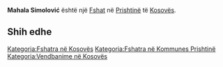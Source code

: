 {{Fshat në Kosovës
 | Emri                = Mahala Simolović
| srp_N_name = Mahala Simolović
| srp_N_FULL_NAME_RO = Mahala Simolović
| srp_N_FULL_NAME_ND_RO = Mahala Simolovic
| srp_N_SORT_NAME_RG = MAHALASIMOLOVIC
| srp_N_FULL_NAME_RG = Mahala Simolović
| srp_N_FULL_NAME_ND_RG = Mahala Simolovic

 | Emri (Rasa dhanore) = 
 | Figura              = 
 | Shteti              = Kosovo
 | Komuna              = Prishtinë
 | Kodi postar         = 
 | Sipërfaqja          = 

 | Popullsia           = 

 | Regj. i popullsisë  = 
 | Dend. e popullsisë  = 
 | Faqja zyrtare       = 
 <!--- Koordinatat ----> 
 | Gjerësia            = 42.698333
 | Gjatësia            = 21.378056
 | Lartësia            = 
}}
'''Mahala Simolović''' është një [[Fshat]] në [[Prishtinë]] të [[Kosovës]].

<!-- == Gjeografia == -->
<!-- == Historia == -->
<!-- == Demografia == -->
== Shih edhe ==
{{Komuna Prishtinë}}
{{Kosovo-Administrata-Cung}}

[[Kategoria:Fshatra në Kosovës]]
[[Kategoria:Fshatra në Kommunes Prishtinë]]
[[Kategoria:Vendbanime në Kosovës]]
